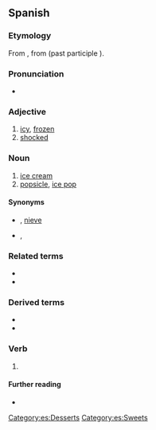 ==Spanish==

===Etymology===
From {{m|es|helar}}, from {{etyl|la|es}} {{m|la|gelare}} (past participle {{m|la|gelātus}}).

===Pronunciation===
* {{es-IPA}}

===Adjective===
{{es-adj|f=helada}}

# [[icy]], [[frozen]]
# [[shocked]]

===Noun===
{{es-noun|m}}

# [[ice cream]]
# [[popsicle]], [[ice pop]]

====Synonyms====
* {{sense|ice cream}} {{l|es|sorbete}} {{qualifier|El Salvador}}, [[nieve]] {{qualifier|Mexico}}
* {{sense|popsicle}} {{l|es|helado de agua}}, {{l|es|paleta}}

===Related terms===
* {{l|es|helada}}
* {{l|es|hielo}}

===Derived terms===
* {{l|es|heladero}}
* {{l|es|heladería}}

===Verb===
{{es-past participle|helad}}

# {{es-verb form of|ending=ar|mood=participle|helar}}

====Further reading====
* {{R:DRAE 2001}}

[[Category:es:Desserts]]
[[Category:es:Sweets]]